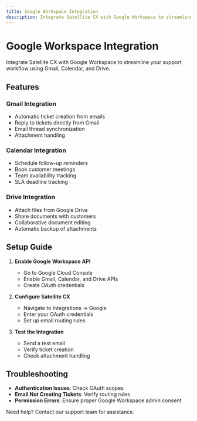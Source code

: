 ```yaml
---
title: Google Workspace Integration
description: Integrate Satellite CX with Google Workspace to streamline your support workflow using Gmail, Calendar, and Drive.
---
```


# Google Workspace Integration

Integrate Satellite CX with Google Workspace to streamline your support workflow using Gmail, Calendar, and Drive.

## Features

### Gmail Integration
- Automatic ticket creation from emails
- Reply to tickets directly from Gmail
- Email thread synchronization
- Attachment handling

### Calendar Integration
- Schedule follow-up reminders
- Book customer meetings
- Team availability tracking
- SLA deadline tracking

### Drive Integration
- Attach files from Google Drive
- Share documents with customers
- Collaborative document editing
- Automatic backup of attachments

## Setup Guide

1. **Enable Google Workspace API**
   - Go to Google Cloud Console
   - Enable Gmail, Calendar, and Drive APIs
   - Create OAuth credentials

2. **Configure Satellite CX**
   - Navigate to Integrations → Google
   - Enter your OAuth credentials
   - Set up email routing rules

3. **Test the Integration**
   - Send a test email
   - Verify ticket creation
   - Check attachment handling

## Troubleshooting

- **Authentication Issues**: Check OAuth scopes
- **Email Not Creating Tickets**: Verify routing rules
- **Permission Errors**: Ensure proper Google Workspace admin consent

Need help? Contact our support team for assistance.